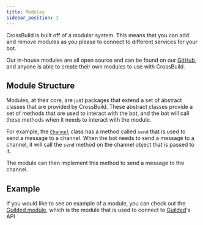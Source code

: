 ```yaml
---
title: Modules
sidebar_position: 1
---
```


CrossBuild is built off of a modular system. This means that you can add and remove modules as you please to connect to different services for your bot.

Our in-house modules are all open source and can be found on our [GitHub](https://github.com/crossbuildjs/crossbuild/tree/main/packages), and anyone is able to create their own modules to use with CrossBuild.

## Module Structure

Modules, at their core, are just packages that extend a set of abstract classes that are provided by CrossBuild. These abstract classes provide a set of methods that are used to interact with the bot, and the bot will call these methods when it needs to interact with the module.

For example, the [`Channel`](/api/core/class/Channel) class has a method called `send` that is used to send a message to a channel. When the bot needs to send a message to a channel, it will call the `send` method on the channel object that is passed to it.

The module can then implement this method to send a message to the channel.

## Example

If you would like to see an example of a module, you can check out the [Guilded module](https://github.com/crossbuildjs/crossbuild/tree/main/packages/guilded), which is the module that is used to connect to [Guilded](https://guilded.gg)'s API
